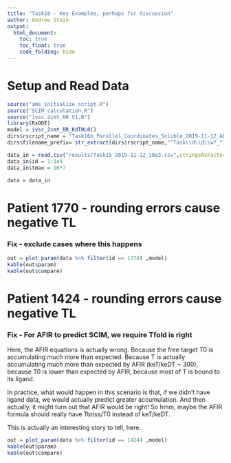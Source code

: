 ```yaml
---
title: "Task18 - Key Examples, perhaps for discussion"
author: Andrew Stein
output:
  html_document:
    toc: true
    toc_float: true
    code_folding: hide
---
```


# Setup and Read Data
```r
source("ams_initialize_script.R")
source("SCIM_calculation.R")  
source("ivsc_2cmt_RR_V1.R")
library(RxODE)
model = ivsc_2cmt_RR_KdT0L0()
dirs$rscript_name = "Task16b_Parallel_Coordinates_Soluble_2019-11-12_AFIRvsSCIM_T0assumpt.R"
dirs$filename_prefix= str_extract(dirs$rscript_name,"^Task\\d\\d\\w?_")

data_in = read.csv("results/Task15_2019-11-12_10e3.csv",stringsAsFactors = FALSE)
data_in$id = 1:1e4
data_in$tmax = 16*7

data = data_in
```

# Patient 1770 - rounding errors cause negative TL
### Fix - exclude cases where this happens

```r
out = plot_param(data %>% filter(id == 1770) ,model)
kable(out$param)
kable(out$compare)
```

# Patient 1424 - rounding errors cause negative TL
### Fix - For AFIR to predict SCIM, we require Tfold is right

Here, the AFIR equations is actually wrong.  Because the free target T0 is accumulating much more than expected.  Because T is actually accumulating much more than expected by AFIR (keT/keDT ~ 300), because T0 is lower than expected by AFIR, because most of T is bound to its ligand.

In practice, what would happen in this scenario is that, if we didn't have ligand data, we would actually predict greater accumulation.  And then actually, it might turn out that AFIR would be right!  So hmm, maybe the AFIR formula should really have Ttotss/T0 instead of keT/keDT.  

This is actually an interesting story to tell, here.

```r
out = plot_param(data %>% filter(id == 1424) ,model)
kable(out$param)
kable(out$compare)
```



